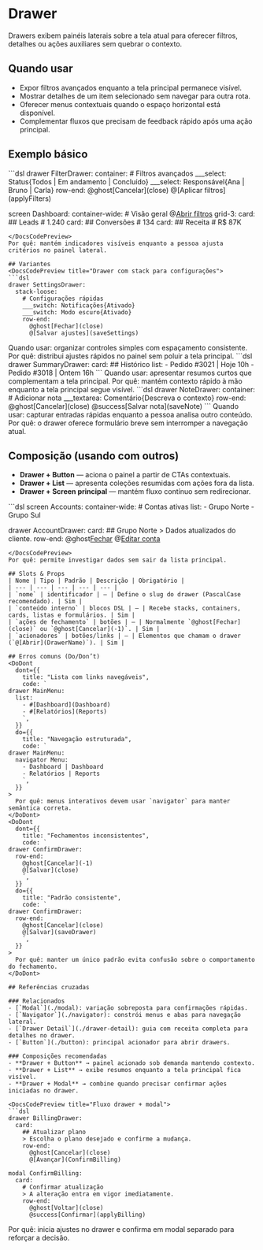 # Drawer
Drawers exibem painéis laterais sobre a tela atual para oferecer filtros, detalhes ou ações auxiliares sem quebrar o contexto.

## Quando usar
- Expor filtros avançados enquanto a tela principal permanece visível.
- Mostrar detalhes de um item selecionado sem navegar para outra rota.
- Oferecer menus contextuais quando o espaço horizontal está disponível.
- Complementar fluxos que precisam de feedback rápido após uma ação principal.

## Exemplo básico
<DocsCodePreview title="Drawer de filtros em dashboard">
```dsl
drawer FilterDrawer:
  container:
    # Filtros avançados
    ___select: Status{Todos | Em andamento | Concluído}
    ___select: Responsável{Ana | Bruno | Carla}
    row-end:
      @ghost[Cancelar](close)
      @[Aplicar filtros](applyFilters)

screen Dashboard:
  container-wide:
    # Visão geral
    @[Abrir filtros](FilterDrawer)
    grid-3:
      card:
        ## Leads
        # 1.240
      card:
        ## Conversões
        # 134
      card:
        ## Receita
        # R$ 87K
```
</DocsCodePreview>
Por quê: mantém indicadores visíveis enquanto a pessoa ajusta critérios no painel lateral.

## Variantes
<DocsCodePreview title="Drawer com stack para configurações">
```dsl
drawer SettingsDrawer:
  stack-loose:
    # Configurações rápidas
    ___switch: Notificações{Ativado}
    ___switch: Modo escuro{Ativado}
    row-end:
      @ghost[Fechar](close)
      @[Salvar ajustes](saveSettings)
```
</DocsCodePreview>
Quando usar: organizar controles simples com espaçamento consistente.
Por quê: distribui ajustes rápidos no painel sem poluir a tela principal.

<DocsCodePreview title="Drawer com lista resumida">
```dsl
drawer SummaryDrawer:
  card:
    ## Histórico
    list:
      - Pedido #3021 | Hoje 10h
      - Pedido #3018 | Ontem 16h
```
</DocsCodePreview>
Quando usar: apresentar resumos curtos que complementam a tela principal.
Por quê: mantém contexto rápido à mão enquanto a tela principal segue visível.

<DocsCodePreview title="Drawer com formulário contextual">
```dsl
drawer NoteDrawer:
  container:
    # Adicionar nota
    ___textarea: Comentário{Descreva o contexto}
    row-end:
      @ghost[Cancelar](close)
      @success[Salvar nota](saveNote)
```
</DocsCodePreview>
Quando usar: capturar entradas rápidas enquanto a pessoa analisa outro conteúdo.
Por quê: o drawer oferece formulário breve sem interromper a navegação atual.

## Composição (usando com outros)
- **Drawer + Button** — aciona o painel a partir de CTAs contextuais.
- **Drawer + List** — apresenta coleções resumidas com ações fora da lista.
- **Drawer + Screen principal** — mantém fluxo contínuo sem redirecionar.

<DocsCodePreview title="Tela com drawer de detalhes">
```dsl
screen Accounts:
  container-wide:
    # Contas ativas
    list:
      - Grupo Norte
      - Grupo Sul

drawer AccountDrawer:
  card:
    ## Grupo Norte
    > Dados atualizados do cliente.
    row-end:
      @ghost[Fechar](close)
      @[Editar conta](AccountEdit)
```
</DocsCodePreview>
Por quê: permite investigar dados sem sair da lista principal.

## Slots & Props
| Nome | Tipo | Padrão | Descrição | Obrigatório |
| --- | --- | --- | --- | --- |
| `nome` | identificador | — | Define o slug do drawer (PascalCase recomendado). | Sim |
| `conteúdo interno` | blocos DSL | — | Recebe stacks, containers, cards, listas e formulários. | Sim |
| `ações de fechamento` | botões | — | Normalmente `@ghost[Fechar](close)` ou `@ghost[Cancelar](-1)`. | Sim |
| `acionadores` | botões/links | — | Elementos que chamam o drawer (`@[Abrir](DrawerName)`). | Sim |

## Erros comuns (Do/Don’t)
<DoDont
  dont={{
    title: "Lista com links navegáveis",
    code: `
drawer MainMenu:
  list:
    - #[Dashboard](Dashboard)
    - #[Relatórios](Reports)
    `,
  }}
  do={{
    title: "Navegação estruturada",
    code: `
drawer MainMenu:
  navigator Menu:
    - Dashboard | Dashboard
    - Relatórios | Reports
    `,
  }}
>
  Por quê: menus interativos devem usar `navigator` para manter semântica correta.
</DoDont>
<DoDont
  dont={{
    title: "Fechamentos inconsistentes",
    code: `
drawer ConfirmDrawer:
  row-end:
    @ghost[Cancelar](-1)
    @[Salvar](close)
    `,
  }}
  do={{
    title: "Padrão consistente",
    code: `
drawer ConfirmDrawer:
  row-end:
    @ghost[Cancelar](close)
    @[Salvar](saveDrawer)
    `,
  }}
>
  Por quê: manter um único padrão evita confusão sobre o comportamento do fechamento.
</DoDont>

## Referências cruzadas

### Relacionados
- [`Modal`](./modal): variação sobreposta para confirmações rápidas.
- [`Navigator`](./navigator): constrói menus e abas para navegação lateral.
- [`Drawer Detail`](./drawer-detail): guia com receita completa para detalhes no drawer.
- [`Button`](./button): principal acionador para abrir drawers.

### Composições recomendadas
- **Drawer + Button** → painel acionado sob demanda mantendo contexto.
- **Drawer + List** → exibe resumos enquanto a tela principal fica visível.
- **Drawer + Modal** → combine quando precisar confirmar ações iniciadas no drawer.

<DocsCodePreview title="Fluxo drawer + modal">
```dsl
drawer BillingDrawer:
  card:
    ## Atualizar plano
    > Escolha o plano desejado e confirme a mudança.
    row-end:
      @ghost[Cancelar](close)
      @[Avançar](ConfirmBilling)

modal ConfirmBilling:
  card:
    # Confirmar atualização
    > A alteração entra em vigor imediatamente.
    row-end:
      @ghost[Voltar](close)
      @success[Confirmar](applyBilling)
```
</DocsCodePreview>
Por quê: inicia ajustes no drawer e confirma em modal separado para reforçar a decisão.

